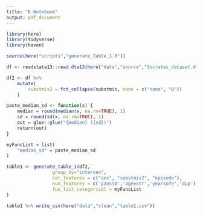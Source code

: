 ```yaml
---
title: "R Notebook"
output: pdf_document
---
```


```r
library(here)
library(tidyverse)
library(haven)
```

```r
source(here("scripts","generate_Table_1.R"))
```

```r
df <- readstata13::read.dta13(here("data","source","Socrates_dataset.dta"), generate.factors=TRUE, nonint.factors=TRUE)
```

```r
df2 <- df %>% 
    mutate(
        substmis2 = fct_collapse(substmis, none = c("none", "0"))
    )
```

```r

paste_median_sd <- function(x) {
    median = round(median(x, na.rm=TRUE), 1)
    sd = round(sd(x, na.rm=TRUE), 1)
    out = glue::glue("{median} ({sd})")
    return(out)
}

myFuncList = list(
    "median_sd" = paste_median_sd
)

table1 <- generate_table_1(df2, 
                 group_by="interven",
                 cat_features = c("sex", "substmis2", "episode"),
                 num_features = c('panss0','ageentr','yearsofe','dup'),
                 fun_list_categorical = myFuncList
)

table1 %>% write_csv(here("data","clean","table1.csv"))
```


